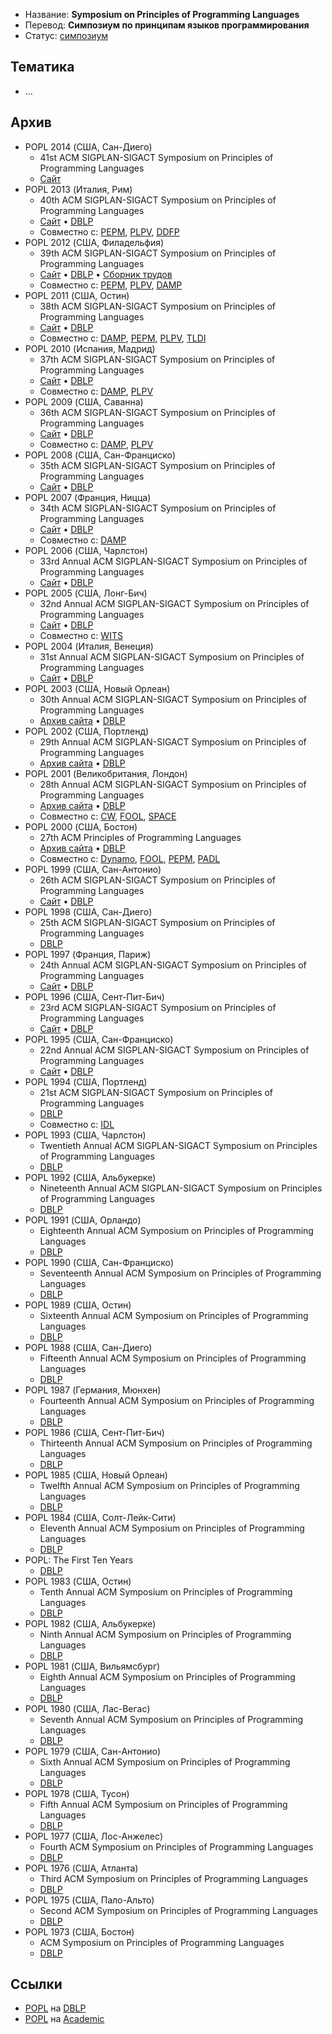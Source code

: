 * Название: '''Symposium on Principles of Programming Languages'''
* Перевод: '''Симпозиум по принципам языков программирования'''
* Статус: [[Symposium|симпозиум]]

== Тематика ==
* …

== Архив ==
* POPL 2014 (США, Сан-Диего)
** 41st ACM SIGPLAN-SIGACT Symposium on Principles of Programming Languages
** [http://popl.mpi-sws.org/2014/ Сайт]
* POPL 2013 (Италия, Рим)
** 40th ACM SIGPLAN-SIGACT Symposium on Principles of Programming Languages
** [http://popl.mpi-sws.org/2013/ Сайт] • [http://dblp.uni-trier.de/db/conf/popl/popl2013.html DBLP]
** Совместно с: [[PEPM]], [[PLPV]], [[DDFP]]
* POPL 2012 (США, Филадельфия)
** 39th ACM SIGPLAN-SIGACT Symposium on Principles of Programming Languages
** [http://www.cse.psu.edu/popl/12/ Сайт] • [http://dblp.uni-trier.de/db/conf/popl/popl2012.html DBLP] • [http://dl.acm.org/citation.cfm?id=2103621 Сборник трудов]
** Совместно с: [[PEPM]], [[PLPV]], [[DAMP]]
* POPL 2011 (США, Остин)
** 38th ACM SIGPLAN-SIGACT Symposium on Principles of Programming Languages
** [http://www.cse.psu.edu/popl/11/ Сайт] • [http://dblp.uni-trier.de/db/conf/popl/popl2011.html DBLP]
** Совместно с: [[DAMP]], [[PEPM]], [[PLPV]], [[TLDI]]
* POPL 2010 (Испания, Мадрид)
** 37th ACM SIGPLAN-SIGACT Symposium on Principles of Programming Languages
** [http://www.cse.psu.edu/popl/10/ Сайт] • [http://dblp.uni-trier.de/db/conf/popl/popl2010.html DBLP]
** Совместно с: [[DAMP]], [[PLPV]]
* POPL 2009 (США, Саванна)
** 36th ACM SIGPLAN-SIGACT Symposium on Principles of Programming Languages
** [http://cseweb.ucsd.edu/popl/09/ Сайт] • [http://dblp.uni-trier.de/db/conf/popl/popl2009.html DBLP]
** Совместно с: [[DAMP]], [[PLPV]]
* POPL 2008 (США, Сан-Франциско)
** 35th ACM SIGPLAN-SIGACT Symposium on Principles of Programming Languages
** [http://cseweb.ucsd.edu/popl/08/ Сайт] • [http://dblp.uni-trier.de/db/conf/popl/popl2008.html DBLP]
* POPL 2007 (Франция, Ницца)
** 34th ACM SIGPLAN-SIGACT Symposium on Principles of Programming Languages
** [http://cseweb.ucsd.edu/popl/07/ Сайт] • [http://dblp.uni-trier.de/db/conf/popl/popl2007.html DBLP]
** Совместно с: [[DAMP]]
* POPL 2006 (США, Чарлстон)
** 33rd Annual ACM SIGPLAN-SIGACT Symposium on Principles of Programming Languages
** [http://www.cs.princeton.edu/~dpw/popl/06/ Сайт] • [http://dblp.uni-trier.de/db/conf/popl/popl2006.html DBLP]
* POPL 2005 (США, Лонг-Бич)
** 32nd Annual ACM SIGPLAN-SIGACT Symposium on Principles of Programming Languages
** [http://www.cs.princeton.edu/~dpw/popl/05/ Сайт] • [http://dblp.uni-trier.de/db/conf/popl/popl2005.html DBLP]
** Совместно с: [[WITS]]
* POPL 2004 (Италия, Венеция)
** 31st Annual ACM SIGPLAN-SIGACT Symposium on Principles of Programming Languages
** [http://www.cs.princeton.edu/~dpw/popl/04/ Сайт] • [http://dblp.uni-trier.de/db/conf/popl/popl2004.html DBLP]
* POPL 2003 (США, Новый Орлеан)
** 30th Annual ACM SIGPLAN-SIGACT Symposium on Principles of Programming Languages
** [http://web.archive.org/web/20080220104104/http://www.cs.berkeley.edu/~aiken/popl03/ Архив сайта] • [http://dblp.uni-trier.de/db/conf/popl/popl2003.html DBLP]
* POPL 2002 (США, Портленд)
** 29th Annual ACM SIGPLAN-SIGACT Symposium on Principles of Programming Languages
** [http://web.archive.org/web/20080207210356/http://www.cse.ogi.edu/PacSoft/conf/popl/ Архив сайта] • [http://dblp.uni-trier.de/db/conf/popl/popl2002.html DBLP]
* POPL 2001 (Великобритания, Лондон)
** 28th Annual ACM SIGPLAN-SIGACT Symposium on Principles of Programming Languages
** [http://web.archive.org/web/20040609090448/http://www.daimi.au.dk/~popl01/ Архив сайта] • [http://dblp.uni-trier.de/db/conf/popl/popl2001.html DBLP]
** Совместно с: [[CW]], [[FOOL]], [[SPACE]]
* POPL 2000 (США, Бостон)
** 27th ACM Principles of Programming Languages
** [http://web.archive.org/web/20080216183053/http://www.research.ibm.com/people/w/wegman/POPL.html Архив сайта] • [http://dblp.uni-trier.de/db/conf/popl/popl2000.html DBLP]
** Совместно с: [[Dynamo]], [[FOOL]], [[PEPM]], [[PADL]]
* POPL 1999 (США, Сан-Антонио)
** 26th ACM SIGPLAN-SIGACT Symposium on Principles of Programming Languages
** [http://www.cs.princeton.edu/~appel/popl99/ Сайт] • [http://dblp.uni-trier.de/db/conf/popl/popl99.html DBLP]
* POPL 1998 (США, Сан-Диего)
** 25th ACM SIGPLAN-SIGACT Symposium on Principles of Programming Languages
** [http://dblp.uni-trier.de/db/conf/popl/popl98.html DBLP]
* POPL 1997 (Франция, Париж)
** 24th Annual ACM SIGPLAN-SIGACT Symposium on Principles of Programming Languages
** [http://www.cs.umd.edu/~pugh/popl97/ Сайт] • [http://dblp.uni-trier.de/db/conf/popl/popl97.html DBLP]
* POPL 1996 (США, Сент-Пит-Бич)
** 23rd ACM SIGPLAN-SIGACT Symposium on Principles of Programming Languages
** [ftp://cm.bell-labs.com/who/Old/dbm/popl98/history/POPL96.html Сайт] • [http://dblp.uni-trier.de/db/conf/popl/popl96.html DBLP]
* POPL 1995 (США, Сан-Франциско)
** 22nd Annual ACM SIGPLAN-SIGACT Symposium on Principles of Programming Languages
** [http://www.cs.wustl.edu/~cytron/popl95.html Сайт] • [http://dblp.uni-trier.de/db/conf/popl/popl95.html DBLP]
* POPL 1994 (США, Портленд)
** 21st ACM SIGPLAN-SIGACT Symposium on Principles of Programming Languages
** [http://dblp.uni-trier.de/db/conf/popl/popl94.html DBLP]
** Совместно с: [[IDL]]
* POPL 1993 (США, Чарлстон)
** Twentieth Annual ACM SIGPLAN-SIGACT Symposium on Principles of Programming Languages
** [http://dblp.uni-trier.de/db/conf/popl/popl93.html DBLP]
* POPL 1992 (США, Альбукерке)
** Nineteenth Annual ACM SIGPLAN-SIGACT Symposium on Principles of Programming Languages
** [http://dblp.uni-trier.de/db/conf/popl/popl92.html DBLP]
* POPL 1991 (США, Орландо)
** Eighteenth Annual ACM Symposium on Principles of Programming Languages
** [http://dblp.uni-trier.de/db/conf/popl/popl91.html DBLP]
* POPL 1990 (США, Сан-Франциско)
** Seventeenth Annual ACM Symposium on Principles of Programming Languages
** [http://dblp.uni-trier.de/db/conf/popl/popl90.html DBLP]
* POPL 1989 (США, Остин)
** Sixteenth Annual ACM Symposium on Principles of Programming Languages
** [http://dblp.uni-trier.de/db/conf/popl/popl89.html DBLP]
* POPL 1988 (США, Сан-Диего)
** Fifteenth Annual ACM Symposium on Principles of Programming Languages
** [http://dblp.uni-trier.de/db/conf/popl/popl88.html DBLP]
* POPL 1987 (Германия, Мюнхен)
** Fourteenth Annual ACM Symposium on Principles of Programming Languages
** [http://dblp.uni-trier.de/db/conf/popl/popl87.html DBLP]
* POPL 1986 (США, Сент-Пит-Бич)
** Thirteenth Annual ACM Symposium on Principles of Programming Languages
** [http://dblp.uni-trier.de/db/conf/popl/popl86.html DBLP]
* POPL 1985 (США, Новый Орлеан)
** Twelfth Annual ACM Symposium on Principles of Programming Languages
** [http://dblp.uni-trier.de/db/conf/popl/popl85.html DBLP]
* POPL 1984 (США, Солт-Лейк-Сити)
** Eleventh Annual ACM Symposium on Principles of Programming Languages
** [http://dblp.uni-trier.de/db/conf/popl/popl84.html DBLP]
* POPL: The First Ten Years
** [http://dblp.uni-trier.de/db/conf/popl/cd1997.html DBLP]
* POPL 1983 (США, Остин)
** Tenth Annual ACM Symposium on Principles of Programming Languages
** [http://dblp.uni-trier.de/db/conf/popl/popl83.html DBLP]
* POPL 1982 (США, Альбукерке)
** Ninth Annual ACM Symposium on Principles of Programming Languages
** [http://dblp.uni-trier.de/db/conf/popl/popl82.html DBLP]
* POPL 1981 (США, Вильямсбург)
** Eighth Annual ACM Symposium on Principles of Programming Languages
** [http://dblp.uni-trier.de/db/conf/popl/popl81.html DBLP]
* POPL 1980 (США, Лас-Вегас)
** Seventh Annual ACM Symposium on Principles of Programming Languages
** [http://dblp.uni-trier.de/db/conf/popl/popl80.html DBLP]
* POPL 1979 (США, Сан-Антонио)
** Sixth Annual ACM Symposium on Principles of Programming Languages
** [http://dblp.uni-trier.de/db/conf/popl/popl79.html DBLP]
* POPL 1978 (США, Тусон)
** Fifth Annual ACM Symposium on Principles of Programming Languages
** [http://dblp.uni-trier.de/db/conf/popl/popl78.html DBLP]
* POPL 1977 (США, Лос-Анжелес)
** Fourth ACM Symposium on Principles of Programming Languages
** [http://dblp.uni-trier.de/db/conf/popl/popl77.html DBLP]
* POPL 1976 (США, Атланта)
** Third ACM Symposium on Principles of Programming Languages
** [http://dblp.uni-trier.de/db/conf/popl/popl76.html DBLP]
* POPL 1975 (США, Пало-Альто)
** Second ACM Symposium on Principles of Programming Languages
** [http://dblp.uni-trier.de/db/conf/popl/popl75.html DBLP]
* POPL 1973 (США, Бостон)
** ACM Symposium on Principles of Programming Languages
** [http://dblp.uni-trier.de/db/conf/popl/popl73.html DBLP]

== Ссылки ==
* [http://dblp.uni-trier.de/db/conf/popl/ POPL] на [[DBLP]]
* [http://academic.research.microsoft.com/Conference/225/ POPL] на [[Academic]]
